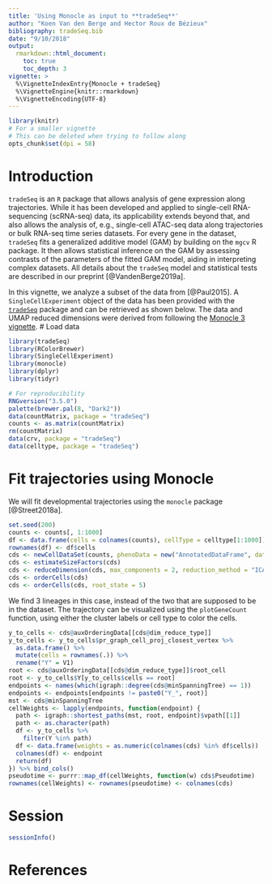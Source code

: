 ```yaml
---
title: 'Using Monocle as input to **tradeSeq**'
author: "Koen Van den Berge and Hector Roux de Bézieux"
bibliography: tradeSeq.bib
date: "9/10/2018"
output: 
  rmarkdown::html_document:
    toc: true
    toc_depth: 3
vignette: >
  %\VignetteIndexEntry{Monocle + tradeSeq}
  %\VignetteEngine{knitr::rmarkdown}
  %\VignetteEncoding{UTF-8}
---
```

```r
library(knitr)
# For a smaller vignette
# This can be deleted when trying to follow along
opts_chunk$set(dpi = 58)
```

# Introduction

`tradeSeq` is an `R` package that allows analysis of gene expression along trajectories. While it has been developed and applied to single-cell RNA-sequencing (scRNA-seq) data, its applicability extends beyond that, and also allows the analysis of, e.g., single-cell ATAC-seq data along trajectories or bulk RNA-seq time series datasets. For every gene in the dataset, `tradeSeq` fits a generalized additive model (GAM) by building on the `mgcv` R package. It then allows statistical inference on the GAM by assessing contrasts of the parameters of the fitted GAM model, aiding in interpreting complex datasets. All details about the `tradeSeq` model and statistical tests are described in our preprint [@VandenBerge2019a].

In this vignette, we analyze a subset of the data from [@Paul2015]. 
A `SingleCellExperiment` object of the data has been provided with the [`tradeSeq`](https://github.com/statOmics/tradeSeqpaper) package and can be retrieved as shown below. The data and UMAP reduced dimensions were derived from following the [Monocle 3 vignette](http://cole-trapnell-lab.github.io/monocle-release/monocle3/#tutorial-1-learning-trajectories-with-monocle-3). 
# Load data

```r
library(tradeSeq)
library(RColorBrewer)
library(SingleCellExperiment)
library(monocle)
library(dplyr)
library(tidyr)

# For reproducibility
RNGversion("3.5.0")
palette(brewer.pal(8, "Dark2"))
data(countMatrix, package = "tradeSeq")
counts <- as.matrix(countMatrix)
rm(countMatrix)
data(crv, package = "tradeSeq")
data(celltype, package = "tradeSeq")
```

# Fit trajectories using Monocle

We will fit developmental trajectories using the `monocle` package [@Street2018a]. 

```r
set.seed(200)
counts <- counts[, 1:1000]
df <- data.frame(cells = colnames(counts), cellType = celltype[1:1000])
rownames(df) <- df$cells
cds <- newCellDataSet(counts, phenoData = new("AnnotatedDataFrame", data = df))
cds <- estimateSizeFactors(cds)
cds <- reduceDimension(cds, max_components = 2, reduction_method = "ICA")
cds <- orderCells(cds)
cds <- orderCells(cds, root_state = 5)
```


We find 3 lineages in this case, instead of the two that are supposed to be in the dataset. The trajectory can be visualized using the `plotGeneCount` function, using either the cluster labels or cell type to color the cells.

```r
y_to_cells <- cds@auxOrderingData[[cds@dim_reduce_type]]
y_to_cells <- y_to_cells$pr_graph_cell_proj_closest_vertex %>%
  as.data.frame() %>%
  mutate(cells = rownames(.)) %>%
  rename("Y" = V1)
root <- cds@auxOrderingData[[cds@dim_reduce_type]]$root_cell
root <- y_to_cells$Y[y_to_cells$cells == root]
endpoints <- names(which(igraph::degree(cds@minSpanningTree) == 1))
endpoints <- endpoints[endpoints != paste0("Y_", root)]
mst <- cds@minSpanningTree
cellWeights <- lapply(endpoints, function(endpoint) {
  path <- igraph::shortest_paths(mst, root, endpoint)$vpath[[1]]
  path <- as.character(path)
  df <- y_to_cells %>%
    filter(Y %in% path)
  df <- data.frame(weights = as.numeric(colnames(cds) %in% df$cells))
  colnames(df) <- endpoint
  return(df)
}) %>% bind_cols() 
pseudotime <- purrr::map_df(cellWeights, function(w) cds$Pseudotime)
rownames(cellWeights) <- rownames(pseudotime) <- colnames(cds)
```

# Session

```r
sessionInfo()
```

# References
